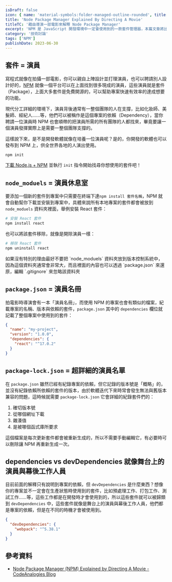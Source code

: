 ```yaml
---
isDraft: false
icon: { name: 'material-symbols:folder-managed-outline-rounded', title: '檔案與齒輪符號' }
title: 'Node Package Manager Explained By Directing A Movie'
titleTC: '藉由導演一部電影來解釋 Node Package Manager'
excerpt: 'NPM 是 JavaScript 開發環境中一定會使用到的一款套件管理器，本篇文章將比喻導演一部電影來解釋 NPM 如何運作，以及為何你會需要它。'
category: '技術討論'
tags: ['NPM']
publishDate: 2023-06-30
---
```


## 套件 = 演員

寫程式就像在拍攝一部電影，你可以親自上陣設計並打理演員，也可以聘請別人設計好的，[NPM](https://www.npmjs.com/) 就像一個平台可以在上面找到很多現成的演員，這些演員就是套件（Package），上面大多套件是免費開源的，可以幫助專案快速有效率的達成想要的功能。

現代分工詳細的環境下，演員背後通常有一整個團隊的人在支撐，比如化妝師、美髮師、經紀人……等，他們可以被稱作是這個專案的依賴（Dependency），當你聘請一位演員時 NPM 也會順帶的把演員所需的所有團隊的人都找來，畢竟要讓一個演員發揮實際上是需要一整個團隊支撐的。

這樣說下來，是不是開發軟體就像在培養一位演員呢？是的，你開發的軟體也可以發布到 NPM 上，供全世界各地的人演出使用。

```bash
npm init
```

[下載 Node.js + NPM](https://nodejs.org/en) 並執行 `init` 指令開始找尋你想使用的套件吧！

## `node_moduels` = 演員休息室

要添加一個新的套件到專案中只需要在終端下達`npm install 套件名稱`，NPM 就會自動幫你下載並安裝到專案中，具體來說所有本地專案的套件都會被放到 `node_moduels` 資料夾裡面，舉例安裝 React 套件：

```bash
# 安裝 React 套件
npm install react
```

也可以將該套件移除，就像是開除演員一樣：

```bash
# 移除 React 套件
npm uninstall react
```

<Info type="warning">
  如果沒有特別的理由最好不要把 `node_moduels`
  資料夾放到版本控制系統中，因為這個資料夾通常會非常大，而且裡面的內容也可以透過 `package.json` 來還原，編輯
  `.gitignore` 來忽略該資料夾
</Info>

## `package.json` = 演員名冊

拍電影時導演會有一本「演員名冊」，而使用 NPM 的專案也會有類似的檔案，紀載專案的名稱、版本與依賴的套件，`package.json` 其中的 `dependencies` 欄位就記載了整個專案中使用到的套件：

```json
{
  "name": "my-project",
  "version": "1.0.0",
  "dependencies": {
    "react": "^17.0.2"
  }
}
```

## `package-lock.json` = 超詳細的演員名單

在 `package.json` 雖然已經有紀錄專案的依賴，但它記錄的版本號是「概略」的，並沒有紀錄依賴所依賴的套件的版本，由於軟體迭代下來時常會發生無法與舊版本兼容的問題，這時候就需要 `package-lock.json` 它會詳細的紀錄套件們的：

1. 確切版本號
2. 從哪個網址下載
3. 雜湊值
4. 是被哪個函式庫所要求

這個檔案是每次更新套件都會被重新生成的，所以不需要手動編輯它，有必要時可以刪除讓 NPM 再重新生成一次。

## dependencies vs devDependencies 就像舞台上的演員與幕後工作人員

目前前面的解釋只有說明到專案的依賴，但 `devDependencies` 是什麼東西？想像你的專案並不一定會在生產狀態時使用到的套件，比如預處理工作、打包工作、測試工作……等，這些工作都是在開發時才會使用到的，所以這些套件就可以被歸類到 `devDependencies` 中，這些套件就像是舞台上的演員與幕後工作人員，他們都是專案的依賴，但是在不同的時機才會被使用到。

```json
{
  "devDependencies": {
    "webpack": "^5.38.1"
  }
}
```

## 參考資料

- [Node Package Manager (NPM) Explained by Directing A Movie - CodeAnalogies Blog](https://blog.codeanalogies.com/2018/09/24/node-package-manager-npm-explained-by-directing-a-movie/)
